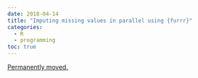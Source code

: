 ```yaml
---
date: 2018-04-14
title: "Imputing missing values in parallel using {furrr}"
categories:
  - R
  - programming
toc: true
---
```


[Permanently moved.](../../posts/2018-04-14-playing_with_furrr.qmd)
